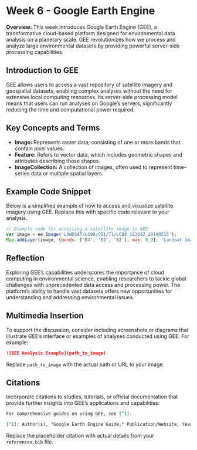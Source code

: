 
# Week 6 - Google Earth Engine

**Overview:** This week introduces Google Earth Engine (GEE), a transformative cloud-based platform designed for environmental data analysis on a planetary scale. GEE revolutionizes how we process and analyze large environmental datasets by providing powerful server-side processing capabilities.

## Introduction to GEE

GEE allows users to access a vast repository of satellite imagery and geospatial datasets, enabling complex analyses without the need for extensive local computing resources. Its server-side processing model means that users can run analyses on Google's servers, significantly reducing the time and computational power required.

## Key Concepts and Terms

- **Image:** Represents raster data, consisting of one or more bands that contain pixel values.
- **Feature:** Refers to vector data, which includes geometric shapes and attributes describing those shapes.
- **ImageCollection:** A collection of images, often used to represent time-series data or multiple spatial layers.

## Example Code Snippet

Below is a simplified example of how to access and visualize satellite imagery using GEE. Replace this with specific code relevant to your analysis.

```javascript
// Example code for accessing a satellite image in GEE
var image = ee.Image('LANDSAT/LC08/C01/T1/LC08_123032_20140515');
Map.addLayer(image, {bands: ['B4', 'B3', 'B2'], max: 0.3}, 'Landsat image');
```

## Reflection

Exploring GEE's capabilities underscores the importance of cloud computing in environmental science, enabling researchers to tackle global challenges with unprecedented data access and processing power. The platform's ability to handle vast datasets offers new opportunities for understanding and addressing environmental issues.

## Multimedia Insertion

To support the discussion, consider including screenshots or diagrams that illustrate GEE's interface or examples of analyses conducted using GEE. For example:

```markdown
![GEE Analysis Example](path_to_image)
```

Replace `path_to_image` with the actual path or URL to your image.

## Citations

Incorporate citations to studies, tutorials, or official documentation that provide further insights into GEE's applications and capabilities:

```markdown
For comprehensive guides on using GEE, see [^1].

[^1]: Author(s), "Google Earth Engine Guide," Publication/Website, Year.
```

Replace the placeholder citation with actual details from your `references.bib` file.
